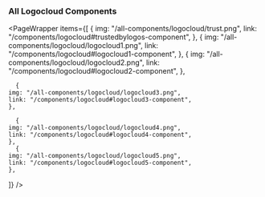 
### All Logocloud Components

<PageWrapper
  items={[
    {
    img: "/all-components/logocloud/trust.png",
    link: "/components/logocloud#trustedbylogos-component",
    },
     {
    img: "/all-components/logocloud/logocloud1.png",
    link: "/components/logocloud#logocloud1-component",
    },
      {
    img: "/all-components/logocloud/logocloud2.png",
    link: "/components/logocloud#logocloud2-component",
    },
    
      {
    img: "/all-components/logocloud/logocloud3.png",
    link: "/components/logocloud#logocloud3-component",
    },
    
      {
    img: "/all-components/logocloud/logocloud4.png",
    link: "/components/logocloud#logocloud4-component",
    },
      {
    img: "/all-components/logocloud/logocloud5.png",
    link: "/components/logocloud#logocloud5-component",
    },
    
    
  ]}
/>

